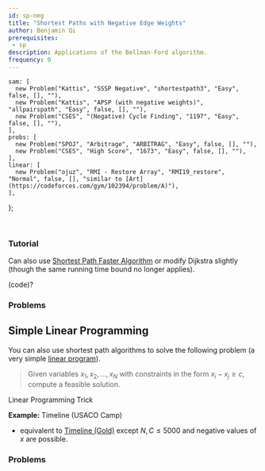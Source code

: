 ```yaml
---
id: sp-neg
title: "Shortest Paths with Negative Edge Weights"
author: Benjamin Qi
prerequisites: 
 - sp
description: Applications of the Bellman-Ford algorithm.
frequency: 0
---
```



    sam: [
      new Problem("Kattis", "SSSP Negative", "shortestpath3", "Easy", false, [], ""),
      new Problem("Kattis", "APSP (with negative weights)", "allpairspath", "Easy", false, [], ""),
      new Problem("CSES", "(Negative) Cycle Finding", "1197", "Easy", false, [], ""),
    ],
    probs: [
      new Problem("SPOJ", "Arbitrage", "ARBITRAG", "Easy", false, [], ""),
      new Problem("CSES", "High Score", "1673", "Easy", false, [], ""),
    ],
    linear: [
      new Problem("ojuz", "RMI - Restore Array", "RMI19_restore", "Normal", false, [], "similar to [Art](https://codeforces.com/gym/102394/problem/A)"),
    ],
};

<Problems problems={problems.sam} />

<br/>

### Tutorial

<Resources title="SSSP Negative">
  <Resource source="CPH" title="13.1"></Resource>
  <Resource source="cp-algo" title="Bellman-Ford" url="graph/bellman_ford.html"></Resource>
  <Resource source="cp-algo" title="Finding Negative Cycle" url="finding-negative-cycle-in-graph.html"></Resource>
  <Resource source="TC" title="Intro to Graphs Section 3" url="introduction-to-graphs-and-their-data-structures-section-3/"></Resource>
</Resources>

Can also use [Shortest Path Faster Algorithm](https://en.wikipedia.org/wiki/Shortest_Path_Faster_Algorithm) or modify Dijkstra slightly (though the same running time bound no longer applies). 

(code)?

### Problems

<Problems problems={problems.probs} />

## Simple Linear Programming

You can also use shortest path algorithms to solve the following problem (a very simple [linear program](https://en.wikipedia.org/wiki/Linear_programming)). 

> Given variables $x_1,x_2,\ldots,x_N$ with constraints in the form $x_i-x_j\ge c$, compute a feasible solution.

<Resources>
  <Resource source="MIT" title="Slides from Intro to Algorithms" url="https://www.cs.rit.edu/~spr/COURSES/ALG/MIT/lec18.pdf">Linear Programming Trick</Resource>
</Resources>

**Example:** Timeline (USACO Camp)

  - equivalent to [Timeline (Gold)](http://www.usaco.org/index.php?page=viewproblem2&cpid=1017) except $N,C\le 5000$ and negative values of $x$ are possible.

### Problems

<Problems problems={problems.linear} />
